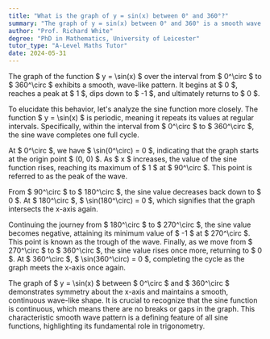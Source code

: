 ```yaml
---
title: "What is the graph of y = sin(x) between 0° and 360°?"
summary: "The graph of y = sin(x) between 0° and 360° is a smooth wave starting at 0, peaking at 1, dipping to -1, and returning to 0."
author: "Prof. Richard White"
degree: "PhD in Mathematics, University of Leicester"
tutor_type: "A-Level Maths Tutor"
date: 2024-05-31
---
```


The graph of the function $ y = \sin(x) $ over the interval from $ 0^\circ $ to $ 360^\circ $ exhibits a smooth, wave-like pattern. It begins at $ 0 $, reaches a peak at $ 1 $, dips down to $ -1 $, and ultimately returns to $ 0 $.

To elucidate this behavior, let's analyze the sine function more closely. The function $ y = \sin(x) $ is periodic, meaning it repeats its values at regular intervals. Specifically, within the interval from $ 0^\circ $ to $ 360^\circ $, the sine wave completes one full cycle.

At $ 0^\circ $, we have $ \sin(0^\circ) = 0 $, indicating that the graph starts at the origin point $ (0, 0) $. As $ x $ increases, the value of the sine function rises, reaching its maximum of $ 1 $ at $ 90^\circ $. This point is referred to as the peak of the wave. 

From $ 90^\circ $ to $ 180^\circ $, the sine value decreases back down to $ 0 $. At $ 180^\circ $, $ \sin(180^\circ) = 0 $, which signifies that the graph intersects the x-axis again.

Continuing the journey from $ 180^\circ $ to $ 270^\circ $, the sine value becomes negative, attaining its minimum value of $ -1 $ at $ 270^\circ $. This point is known as the trough of the wave. Finally, as we move from $ 270^\circ $ to $ 360^\circ $, the sine value rises once more, returning to $ 0 $. At $ 360^\circ $, $ \sin(360^\circ) = 0 $, completing the cycle as the graph meets the x-axis once again.

The graph of $ y = \sin(x) $ between $ 0^\circ $ and $ 360^\circ $ demonstrates symmetry about the x-axis and maintains a smooth, continuous wave-like shape. It is crucial to recognize that the sine function is continuous, which means there are no breaks or gaps in the graph. This characteristic smooth wave pattern is a defining feature of all sine functions, highlighting its fundamental role in trigonometry.
    
